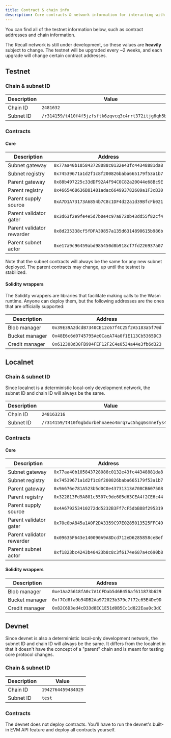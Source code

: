 ```yaml
---
title: Contract & chain info
description: Core contracts & network information for interacting with the Recall network.
---
```


You can find all of the testnet information below, such as contract addresses and chain information.

<Callout type="warn"  >

The Recall network is still under development, so these values are **heavily** subject to change.
The testnet will be upgraded every ~2 weeks, and each upgrade will change certain contract
addresses.

</Callout>

## Testnet

### Chain & subnet ID

| Description | Value                                                   |
| ----------- | ------------------------------------------------------- |
| Chain ID    | `2481632`                                               |
| Subnet ID   | `/r314159/t410f4f5jzfsftk6zqvcq3c4rrt372itjg6qh5b33dwq` |

### Contracts

#### Core

| Description               | Address                                      |
| ------------------------- | -------------------------------------------- |
| Subnet gateway            | `0x77aa40b105843728088c0132e43fc44348881da8` |
| Subnet registry           | `0x74539671a1d2f1c8f200826baba665179f53a1b7` |
| Parent gateway            | `0x88b497225c33dDF92A4F94C0C82a20044e68Bc9E` |
| Parent registry           | `0x4665468636B81481adac664993782609a1F3cB30` |
| Parent supply source      | `0xA7D1A73173A6854b7C8c1DF4d22a1d39BfcFb021` |
| Parent validator gater    | `0x3d63f2e9fe4e5d7b0e4c97a8720b43dd55f82cf4` |
| Parent validator rewarder | `0x8d235338cf5fDFA39857a135d6314890615b986b` |
| Parent subnet actor       | `0xe17a9c96459abd985450d8b918cf7fd226937a07` |

Note that the subnet contracts will always be the same for any new subnet deployed. The parent
contracts may change, up until the testnet is stabilized.

#### Solidity wrappers

The Solidity wrappers are libraries that facilitate making calls to the Wasm runtime. Anyone can
deploy them, but the following addresses are the ones that are officially supported:

| Description    | Address                                      |
| -------------- | -------------------------------------------- |
| Blob manager   | `0x39E39A2dcdB7340CE12c67f4C25f2A5183a5f70d` |
| Bucket manager | `0x48E6c6d0745795Ae0CaeA74a0f1E113Cb5365DC3` |
| Credit manager | `0x612308d30FB994FEF12F2C4e0534a44e3fb6d323` |

## Localnet

### Chain & subnet ID

Since localnet is a deterministic local-only development network, the subnet ID and chain ID will
always be the same.

| Description | Value                                                   |
| ----------- | ------------------------------------------------------- |
| Chain ID    | `248163216`                                             |
| Subnet ID   | `/r314159/t410f6gbdxrbehnaeeo4mrq7wc5hgq6smnefys4qanwi` |

### Contracts

#### Core

| Description               | Address                                      |
| ------------------------- | -------------------------------------------- |
| Subnet gateway            | `0x77aa40b105843728088c0132e43fc44348881da8` |
| Subnet registry           | `0x74539671a1d2f1c8f200826baba665179f53a1b7` |
| Parent gateway            | `0x9A676e781A523b5d0C0e43731313A708CB607508` |
| Parent registry           | `0x322813Fd9A801c5507c9de605d63CEA4f2CE6c44` |
| Parent supply source      | `0x4A679253410272dd5232B3Ff7cF5dbB88f295319` |
| Parent validator gater    | `0x70e0bA845a1A0F2DA3359C97E0285013525FFC49` |
| Parent validator rewarder | `0x09635F643e140090A9A8Dcd712eD6285858ceBef` |
| Parent subnet actor       | `0xf1823bc4243b40423b8c8c3f6174e687a4c690b8` |

#### Solidity wrappers

| Description    | Address                                      |
| -------------- | -------------------------------------------- |
| Blob manager   | `0xe1Aa25618fA0c7A1CFDab5d6B456af611873b629` |
| Bucket manager | `0xf7Cd8fa9b94DB2Aa972023b379c7f72c65E4De9D` |
| Credit manager | `0x82C6D3ed4cD33d8EC1E51d0B5Cc1d822Eaa0c3dC` |

## Devnet

Since devnet is also a deterministic local-only development network, the subnet ID and chain ID will
always be the same. It differs from the localnet in that it doesn't have the concept of a "parent"
chain and is meant for testing core protocol changes.

### Chain & subnet ID

| Description | Value              |
| ----------- | ------------------ |
| Chain ID    | `1942764459484029` |
| Subnet ID   | `test`             |

### Contracts

The devnet does not deploy contracts. You'll have to run the devnet's built-in EVM API feature and
deploy all contracts yourself.

